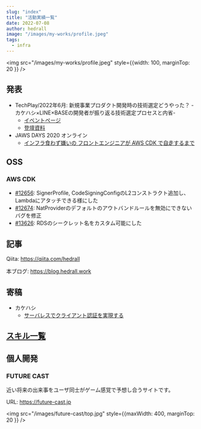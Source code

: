```yaml
---
slug: "index"
title: "活動実績一覧"
date: 2022-07-08
author: hedrall
image: "/images/my-works/profile.jpeg"
tags:
  - infra
---
```


<img src="/images/my-works/profile.jpeg" style={{width: 100, marginTop: 20 }} />

## 発表

- TechPlay/2022年6月: 新規事業プロダクト開発時の技術選定どうやった？ -カケハシ×LINE×BASEの開発者が振り返る技術選定プロセスと内省-
  - [イベントページ](https://techplay.jp/event/860202)
  - [登壇資料](https://speakerdeck.com/kakehashi/techplay22-06-28-full-typescripttexin-gui-hurotakutowoli-tishang-ketaji-nishi-jian-sitashe-ji-tofan-sheng)
- JAWS DAYS 2020 オンライン
  - [インフラ食わず嫌いの フロントエンジニアが AWS CDK で自走するまで](https://jawsdays2020.jaws-ug.jp/session/%E3%82%A4%E3%83%B3%E3%83%95%E3%83%A9%E9%A3%9F%E3%82%8F%E3%81%9A%E5%AB%8C%E3%81%84%E3%81%AE-%E3%83%95%E3%83%AD%E3%83%B3%E3%83%88%E3%82%A8%E3%83%B3%E3%82%B8%E3%83%8B%E3%82%A2%E3%81%8C-aws-cdk-%E3%81%A7/)
  
## OSS

### AWS CDK

- [#12656](https://github.com/aws/aws-cdk/pull/12656): SignerProfile, CodeSigningConfigのL2コンストラクト追加し、Lambdaにアタッチできる様にした
- [#12674](https://github.com/aws/aws-cdk/pull/12674): NatProviderのデフォルトのアウトバンドルールを無効にできないバグを修正
- [#13626](https://github.com/aws/aws-cdk/pull/13626): RDSのシークレット名をカスタム可能にした

## 記事

Qiita: https://qiita.com/hedrall

本ブログ: https://blog.hedrall.work

## 寄稿

- カケハシ
  - [サーバレスでクライアント認証を実現する](https://kakehashi-dev.hatenablog.com/entry/2021/11/02/080000)

## [スキル一覧](https://clumsy-dove-5b0.notion.site/c47fd3aaab504b91936d2eb8af6efc60?v=736fc7af0a6c412cbd73d701abd2d47a)

## 個人開発

### FUTURE CAST

近い将来の出来事をユーザ同士がゲーム感覚で予想し合うサイトです。

URL: https://future-cast.jp

<img src="/images/future-cast/top.jpg" style={{maxWidth: 400, marginTop: 20 }} />
